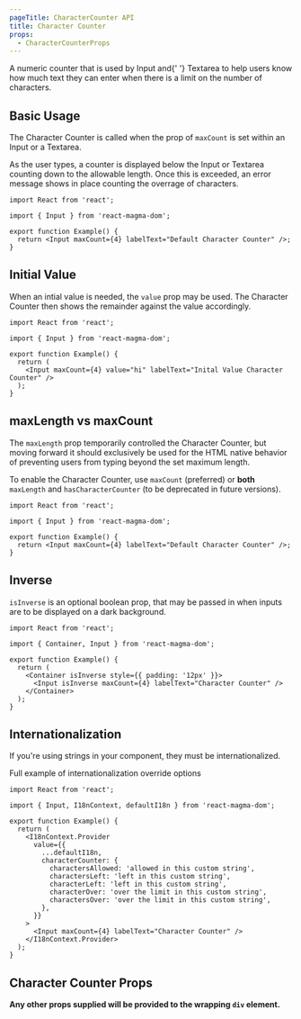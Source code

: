 ```yaml
---
pageTitle: CharacterCounter API
title: Character Counter
props:
  - CharacterCounterProps
---
```


<PageContent componentName="character_counter" type="api">

<LeadParagraph>
  A numeric counter that is used by <Link to="/api/input">Input</Link> and{' '}
  <Link to="/api/textarea">Textarea</Link> to help users know how much text they
  can enter when there is a limit on the number of characters.
</LeadParagraph>

## Basic Usage

The Character Counter is called when the prop of `maxCount` is set within an <Link to="/api/input">Input</Link> or a <Link to="/api/textarea">Textarea</Link>.

As the user types, a counter is displayed below the Input or Textarea counting down to the allowable length. Once this is exceeded, an error message shows in place counting the overrage of characters.

```tsx
import React from 'react';

import { Input } from 'react-magma-dom';

export function Example() {
  return <Input maxCount={4} labelText="Default Character Counter" />;
}
```

## Initial Value

When an intial value is needed, the `value` prop may be used. The Character Counter then shows the remainder against the value accordingly.

```tsx
import React from 'react';

import { Input } from 'react-magma-dom';

export function Example() {
  return (
    <Input maxCount={4} value="hi" labelText="Inital Value Character Counter" />
  );
}
```

## maxLength vs maxCount

The `maxLength` prop temporarily controlled the Character Counter, but moving forward it should exclusively be used for the HTML native behavior of preventing users from typing beyond the set maximum length.

To enable the Character Counter, use `maxCount` (preferred) or **both** `maxLength` and `hasCharacterCounter` (to be deprecated in future versions).

```tsx
import React from 'react';

import { Input } from 'react-magma-dom';

export function Example() {
  return <Input maxCount={4} labelText="Default Character Counter" />;
}
```

## Inverse

`isInverse` is an optional boolean prop, that may be passed in when inputs are to be displayed on a dark background.

```tsx
import React from 'react';

import { Container, Input } from 'react-magma-dom';

export function Example() {
  return (
    <Container isInverse style={{ padding: '12px' }}>
      <Input isInverse maxCount={4} labelText="Character Counter" />
    </Container>
  );
}
```

## Internationalization

If you're using strings in your component, they must be internationalized.

Full example of <Link to="/api/internationalization">internationalization override options</Link>

```tsx
import React from 'react';

import { Input, I18nContext, defaultI18n } from 'react-magma-dom';

export function Example() {
  return (
    <I18nContext.Provider
      value={{
        ...defaultI18n,
        characterCounter: {
          charactersAllowed: 'allowed in this custom string',
          charactersLeft: 'left in this custom string',
          characterLeft: 'left in this custom string',
          characterOver: 'over the limit in this custom string',
          charactersOver: 'over the limit in this custom string',
        },
      }}
    >
      <Input maxCount={4} labelText="Character Counter" />
    </I18nContext.Provider>
  );
}
```

## Character Counter Props

**Any other props supplied will be provided to the wrapping `div` element.**

<CharacterCounterProps />

</PageContent>
